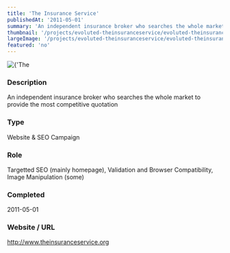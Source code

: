 ```yaml
---
title: 'The Insurance Service'
publishedAt: '2011-05-01'
summary: 'An independent insurance broker who searches the whole market to provide the most competitive quotation'
thumbnail: '/projects/evoluted-theinsuranceservice/evoluted-theinsuranceservice_small.jpg'
largeImage: '/projects/evoluted-theinsuranceservice/evoluted-theinsuranceservice_large.jpg'
featured: 'no'
---
```


<div className="relative w-full h-[400px] sm:h-[600px] md:h-[760px] lg:h-[920px]">
  <Image
    alt={'The Insurance Service'}
    src={'/projects/evoluted-theinsuranceservice/evoluted-theinsuranceservice.jpg'}
    sizes="(max-width: 640px) 100%, 100%"
    fill={true}
    priority
    style={{
      objectFit: 'contain'
    }}
  />
</div>

### Description

An independent insurance broker who searches the whole market to provide the most competitive quotation


### Type

Website & SEO Campaign

### Role

Targetted SEO (mainly homepage), Validation and Browser Compatibility, Image Manipulation (some)

### Completed
2011-05-01

### Website / URL
http://www.theinsuranceservice.org


